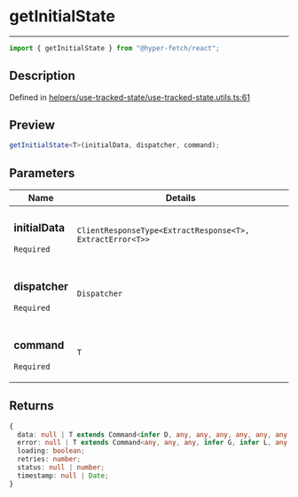 # getInitialState

<div class="api-docs__separator" data-reactroot="">

---

</div><div class="api-docs__import" data-reactroot="">

```ts
import { getInitialState } from "@hyper-fetch/react";
```

</div><div class="api-docs__section">

## Description

</div><div class="api-docs__description"><span class="api-docs__do-not-parse">

</span></div><p class="api-docs__definition">

Defined in
[helpers/use-tracked-state/use-tracked-state.utils.ts:61](https://github.com/BetterTyped/hyper-fetch/blob/993719ed/packages/react/src/helpers/use-tracked-state/use-tracked-state.utils.ts#L61)

</p><div class="api-docs__section">

## Preview

</div><div class="api-docs__preview fn">

```ts
getInitialState<T>(initialData, dispatcher, command);
```

</div><div class="api-docs__section">

## Parameters

</div>
<div class="api-docs__parameters">
<table>
<thead><tr><th>Name</th><th>Details</th></tr></thead>
<tbody><tr param-data="initialData"><td class="api-docs__param-name required">

### initialData

`Required`

</td><td class="api-docs__param-type">

`ClientResponseType<ExtractResponse<T>, ExtractError<T>>`

</td></tr><tr param-data="dispatcher"><td class="api-docs__param-name required">

### dispatcher

`Required`

</td><td class="api-docs__param-type">

`Dispatcher`

</td></tr><tr param-data="command"><td class="api-docs__param-name required">

### command

`Required`

</td><td class="api-docs__param-type">

`T`

</td></tr></tbody></table></div><div class="api-docs__section">

## Returns

</div><div class="api-docs__returns">

```ts
{
  data: null | T extends Command<infer D, any, any, any, any, any, any, any, any, any, any> ? D : never;
  error: null | T extends Command<any, any, any, infer G, infer L, any, any, any, any, any, any> ? \G\ | \L\ : never;
  loading: boolean;
  retries: number;
  status: null | number;
  timestamp: null | Date;
}
```

</div>
